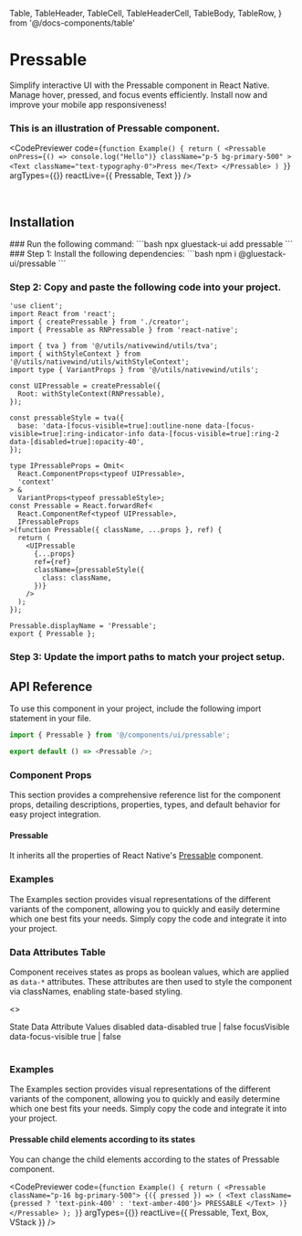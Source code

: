 
  Table,
  TableHeader,
  TableCell,
  TableHeaderCell,
  TableBody,
  TableRow,
} from '@/docs-components/table'

# Pressable

Simplify interactive UI with the Pressable component in React Native. Manage hover, pressed, and focus events efficiently. Install now and improve your mobile app responsiveness!


### This is an illustration of Pressable component.
<CodePreviewer
  code={`function Example() {
  return (
    <Pressable
      onPress={() => console.log("Hello")}
      className="p-5 bg-primary-500"
    >
      <Text className="text-typography-0">Press me</Text>
    </Pressable>
  )
}`}
  argTypes={{}}
  reactLive={{ Pressable, Text }}
/>

<br />

## Installation

<Tabs>
<TabItem label="CLI">
### Run the following command:
  ```bash
  npx gluestack-ui add pressable
  ```
</TabItem>
<TabItem label="Manual">
### Step 1: Install the following dependencies:
```bash
npm i @gluestack-ui/pressable
```

### Step 2: Copy and paste the following code into your project.
```tsx
'use client';
import React from 'react';
import { createPressable } from './creator';
import { Pressable as RNPressable } from 'react-native';

import { tva } from '@/utils/nativewind/utils/tva';
import { withStyleContext } from '@/utils/nativewind/utils/withStyleContext';
import type { VariantProps } from '@/utils/nativewind/utils';

const UIPressable = createPressable({
  Root: withStyleContext(RNPressable),
});

const pressableStyle = tva({
  base: 'data-[focus-visible=true]:outline-none data-[focus-visible=true]:ring-indicator-info data-[focus-visible=true]:ring-2 data-[disabled=true]:opacity-40',
});

type IPressableProps = Omit<
  React.ComponentProps<typeof UIPressable>,
  'context'
> &
  VariantProps<typeof pressableStyle>;
const Pressable = React.forwardRef<
  React.ComponentRef<typeof UIPressable>,
  IPressableProps
>(function Pressable({ className, ...props }, ref) {
  return (
    <UIPressable
      {...props}
      ref={ref}
      className={pressableStyle({
        class: className,
      })}
    />
  );
});

Pressable.displayName = 'Pressable';
export { Pressable }; 
```

### Step 3: Update the import paths to match your project setup.
</TabItem>
</Tabs>

## API Reference

To use this component in your project, include the following import statement in your file.

```ts
import { Pressable } from '@/components/ui/pressable';
```

```ts
export default () => <Pressable />;
```

### Component Props

This section provides a comprehensive reference list for the component props, detailing descriptions, properties, types, and default behavior for easy project integration.

#### Pressable

It inherits all the properties of React Native's [Pressable](https://reactnative.dev/docs/pressable) component.

### Examples

The Examples section provides visual representations of the different variants of the component, allowing you to quickly and easily determine which one best fits your needs. Simply copy the code and integrate it into your project.

### Data Attributes Table

Component receives states as props as boolean values, which are applied as ```data-*``` attributes. These attributes are then used to style the component via classNames, enabling state-based styling.

<>
  <Table>
    <TableHeader>
      <TableRow>
        <TableHeaderCell>State</TableHeaderCell>
        <TableHeaderCell>Data Attribute</TableHeaderCell>
        <TableHeaderCell>Values</TableHeaderCell>
      </TableRow>
    </TableHeader>
    <TableBody>
      <TableRow>
        <TableCell>
          <InlineCode>disabled</InlineCode>
        </TableCell>
        <TableCell>data-disabled</TableCell>
        <TableCell>
          <InlineCode>true | false</InlineCode>
        </TableCell>
      </TableRow>
      <TableRow>
        <TableCell>
          <InlineCode>focusVisible</InlineCode>
        </TableCell>
        <TableCell>data-focus-visible</TableCell>
        <TableCell>
          <InlineCode>true | false</InlineCode>
        </TableCell>
      </TableRow>
    </TableBody>
  </Table>
</>

### Examples

The Examples section provides visual representations of the different variants of the component, allowing you to quickly and easily determine which one best fits your needs. Simply copy the code and integrate it into your project.


#### Pressable child elements according to its states

You can change the child elements according to the states of Pressable component.

<CodePreviewer
  code={`function Example() {
  return (
    <Pressable className="p-16 bg-primary-500">
      {({ pressed }) => (
        <Text className={pressed ? 'text-pink-400' : 'text-amber-400'}>
          PRESSABLE
        </Text>
      )}
    </Pressable>
  );
}`}
  argTypes={{}}
  reactLive={{ Pressable, Text, Box, VStack }}
/>